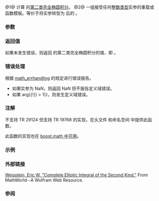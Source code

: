 {{cpp/title|comp_ellint_2|comp_ellint_2f|comp_ellint_2l}}
{{cpp/experimental/special_functions/navbar}}
{{dcl begin}}
{{dcl|num=1|
double      comp_ellint_2( double arg );
double      comp_ellint_2( float arg );
double      comp_ellint_2( long double arg );
float       comp_ellint_2f( float arg );
long double comp_ellint_2l( long double arg );
}}
{{dcl|num=2|
double      comp_ellint_2( IntegralType arg );
}}
{{dcl end}}

@1@ 计算 {{c|arg}} 的[[enwiki:Elliptic_integral#Complete_elliptic_integral_of_the_second_kind|第二类完全椭圆积分]]。
@2@ 一组接受任何[[cpp/types/is_integral|整数类型]]实参的重载或函数模板。等价于将实参转型为 {{c|double}} 后的 {{v|1}}。

{{cpp/experimental/special_functions/macro_note|comp_ellint_2}}

===参数===
{{par begin}}
{{par|arg|浮点或整数类型的值}}
{{par end}}

===返回值===
如果未发生错误，则返回 {{c|arg}} 的第二类完全椭圆积分的值，即 {{lc|ellint_2(arg, π/2)}}。

===错误处理===
根据 [[cpp/numeric/math/math_errhandling|math_errhandling]] 的规定进行错误报告。
* 如果实参为 NaN，则返回 NaN 但不报告定义域错误。
* 如果 {{math|{{!}}arg{{!}} &gt; 1}}，则发生定义域错误。

===注解===
不支持 TR 29124 但支持 TR 19768 的实现，在头文件 {{tt|tr1/cmath}} 和命名空间 {{tt|std::tr1}} 中提供此函数。

此函数的实现也在 [https://www.boost.org/doc/libs/1_60_0/libs/math/doc/html/math_toolkit/ellint/ellint_2.html boost.math 中可用]。

===示例===
{{example
|(以 gcc 6.0 运行)
|code=
#define __STDCPP_WANT_MATH_SPEC_FUNCS__ 1
#include &lt;cmath&gt;
#include &lt;iostream&gt;

int main()
{
    double hpi = std::acos(-1) / 2;
    std::cout &lt;&lt; "E(0) = " &lt;&lt; std::comp_ellint_2(0) &lt;&lt; '\n'
              &lt;&lt; "π/2 = " &lt;&lt; hpi &lt;&lt; '\n'
              &lt;&lt; "E(0.5) = " &lt;&lt; std::comp_ellint_2(0.5) &lt;&lt; '\n'
              &lt;&lt; "E(0.5, π/2) = " &lt;&lt; std::ellint_2(0.5, hpi) &lt;&lt; '\n';
}
|output=
E(0) = 1.5708
π/2 = 1.5708
E(0.5) = 1.46746
E(0.5, π/2) = 1.46746
}}

===外部链接===
[https://mathworld.wolfram.com/CompleteEllipticIntegraloftheSecondKind.html Weisstein, Eric W. "Complete Elliptic Integral of the Second Kind."] From MathWorld--A Wolfram Web Resource.

===参阅===
{{dsc begin}}
{{dsc inc|cpp/experimental/special_functions/dsc ellint_2}}
{{dsc end}}